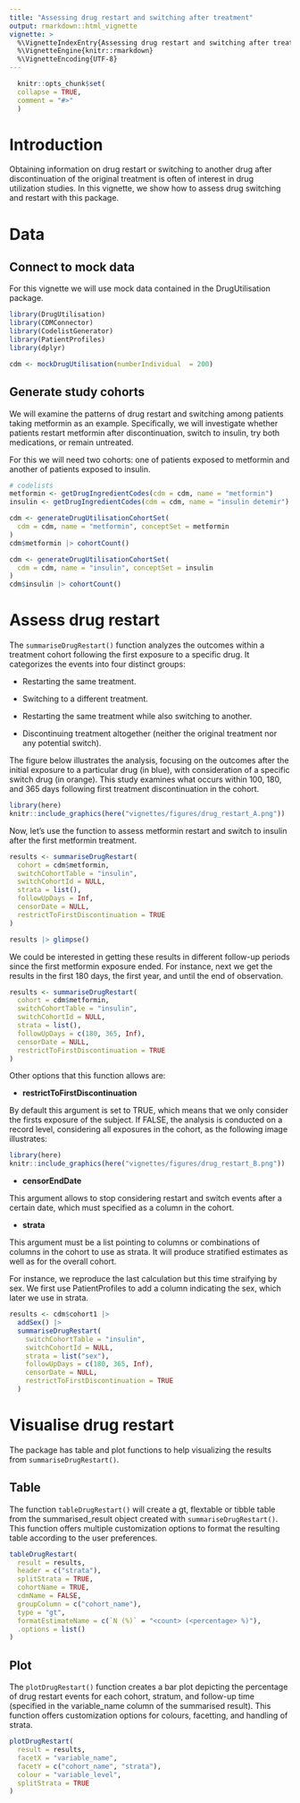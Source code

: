 ```yaml
---
title: "Assessing drug restart and switching after treatment"
output: rmarkdown::html_vignette
vignette: >
  %\VignetteIndexEntry{Assessing drug restart and switching after treatment}
  %\VignetteEngine{knitr::rmarkdown}
  %\VignetteEncoding{UTF-8}
---
```

  
```r
  knitr::opts_chunk$set(
  collapse = TRUE,
  comment = "#>"
  )
```
  
# Introduction
  
Obtaining information on drug restart or switching to another drug after discontinuation of the original treatment is often of interest in drug utilization studies. In this vignette, we show how to assess drug switching and restart with this package.
  
# Data
  
## Connect to mock data
  
For this vignette we will use mock data contained in the DrugUtilisation package. 
  
```r
library(DrugUtilisation)
library(CDMConnector)
library(CodelistGenerator)
library(PatientProfiles)
library(dplyr)

cdm <- mockDrugUtilisation(numberIndividual  = 200)
```

## Generate study cohorts

We will examine the patterns of drug restart and switching among patients taking metformin as an example. Specifically, we will investigate whether patients restart metformin after discontinuation, switch to insulin, try both medications, or remain untreated.

For this we will need two cohorts: one of patients exposed to metformin and another of patients exposed to insulin. 


```r
# codelists
metformin <- getDrugIngredientCodes(cdm = cdm, name = "metformin")
insulin <- getDrugIngredientCodes(cdm = cdm, name = "insulin detemir")

cdm <- generateDrugUtilisationCohortSet(
  cdm = cdm, name = "metformin", conceptSet = metformin
)
cdm$metformin |> cohortCount()

cdm <- generateDrugUtilisationCohortSet(
  cdm = cdm, name = "insulin", conceptSet = insulin
)
cdm$insulin |> cohortCount()
```

# Assess drug restart

The `summariseDrugRestart()` function analyzes the outcomes within a treatment cohort following the first exposure to a specific drug. It categorizes the events into four distinct groups:

- Restarting the same treatment.

- Switching to a different treatment.

- Restarting the same treatment while also switching to another.

- Discontinuing treatment altogether (neither the original treatment nor any potential switch).

The figure below illustrates the analysis, focusing on the outcomes after the initial exposure to a particular drug (in blue), with consideration of a specific switch drug (in orange). This study examines what occurs within 100, 180, and 365 days following first treatment discontinuation in the cohort.

```r
library(here)
knitr::include_graphics(here("vignettes/figures/drug_restart_A.png"))
```

Now, let's use the function to assess metformin restart and switch to insulin after the first metformin treatment.

```r
results <- summariseDrugRestart(
  cohort = cdm$metformin,
  switchCohortTable = "insulin",
  switchCohortId = NULL,
  strata = list(),
  followUpDays = Inf,
  censorDate = NULL,
  restrictToFirstDiscontinuation = TRUE
)

results |> glimpse()
```

We could be interested in getting these results in different follow-up periods since the first metformin exposure ended. For instance, next we get the results in the first 180 days, the first year, and until the end of observation.

```r
results <- summariseDrugRestart(
  cohort = cdm$metformin,
  switchCohortTable = "insulin",
  switchCohortId = NULL,
  strata = list(),
  followUpDays = c(180, 365, Inf),
  censorDate = NULL,
  restrictToFirstDiscontinuation = TRUE
)
```

Other options that this function allows are:

- **restrictToFirstDiscontinuation**

By default this argument is set to TRUE, which means that we only consider the firsts exposure of the subject. If FALSE, the analysis is conducted on a record level, considering all exposures in the cohort, as the following image illustrates:

```r
library(here)
knitr::include_graphics(here("vignettes/figures/drug_restart_B.png"))
```

- **censorEndDate**

This argument allows to stop considering restart and switch events after a certain date, which must specified as a column in the cohort.

- **strata**

This argument must be a list pointing to columns or combinations of columns in the cohort to use as strata. It will produce stratified estimates as well as for the overall cohort.

For instance, we reproduce the last calculation but this time straifying by sex. We first use PatientProfiles to add a column indicating the sex, which later we use in strata.

```r
results <- cdm$cohort1 |>
  addSex() |>
  summariseDrugRestart(
    switchCohortTable = "insulin",
    switchCohortId = NULL,
    strata = list("sex"),
    followUpDays = c(180, 365, Inf),
    censorDate = NULL,
    restrictToFirstDiscontinuation = TRUE
  )
```

# Visualise drug restart

The package has table and plot functions to help visualizing the results from `summariseDrugRestart()`.

## Table

The function `tableDrugRestart()` will create a gt, flextable or tibble table from the summarised_result object created with `summariseDrugRestart()`. This function offers multiple customization options to format the resulting table according to the user preferences.

```r
tableDrugRestart(
  result = results,
  header = c("strata"),
  splitStrata = TRUE,
  cohortName = TRUE,
  cdmName = FALSE,
  groupColumn = c("cohort_name"),
  type = "gt",
  formatEstimateName = c(`N (%)` = "<count> (<percentage> %)"),
  .options = list()
)
```

## Plot

The `plotDrugRestart()` function creates a bar plot depicting the percentage of drug restart events for each cohort, stratum, and follow-up time (specified in the variable_name column of the summarised result). This function offers customization options for colours, facetting, and handling of strata.

```r
plotDrugRestart(
  result = results,
  facetX = "variable_name",
  facetY = c("cohort_name", "strata"),
  colour = "variable_level",
  splitStrata = TRUE
)
```
